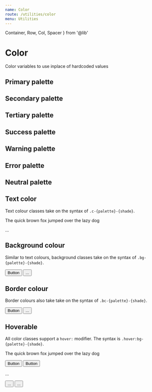 ```yaml
---
name: Color
route: /utilities/color
menu: Utilities
---
```


  Container,
  Row,
  Col,
  Spacer
} from '@lib'



# Color

Color variables to use inplace of hardcoded values


## Primary palette
<ColorTable palette="primary" />
<Spacer my={24}/>


## Secondary palette
<ColorTable palette="secondary" />
<Spacer my={24}/>


## Tertiary palette
<ColorTable palette="tertiary" />
<Spacer my={24}/>


## Success palette
<ColorTable palette="success" />
<Spacer my={24}/>


## Warning palette
<ColorTable palette="warning" />
<Spacer my={24}/>


## Error palette
<ColorTable palette="error" />
<Spacer my={24}/>


## Neutral palette
<ColorTable palette="neutral" />
<Spacer my={24}/>


## Text color
Text colour classes take on the syntax of `.c-{palette}-{shade}`.

<Sandbox>
  <Sandbox.Preview>
    <p className="c-secondary-500 m-0">
      The quick brown fox jumped over the lazy dog
    </p>
  </Sandbox.Preview>
  <Sandbox.Code>
    <p className="c-secondary-500">...</p>
  </Sandbox.Code>
</Sandbox>
<Spacer my={24}/>



## Background colour
Similar to text colours, background classes take on the syntax of `.bg-{palette}-{shade}`.

<Sandbox>
  <Sandbox.Preview>
    <button
      className="button bs-solid bw-1 br-4 lh-solid box-border h-36 fs-body-2 px-16 py-8 bg-primary-500 c-white c-pointer bc-transparent"
    >
      Button
    </button>
  </Sandbox.Preview>
  <Sandbox.Code>
    <button className="bg-primary-500">...</button>
  </Sandbox.Code>
</Sandbox>
<Spacer my={24}/>



## Border colour
Border colours also take take on the syntax of `.bc-{palette}-{shade}`.

<Sandbox>
  <Sandbox.Preview>
    <button
      className="button bs-solid bw-1 br-4 lh-solid box-border h-36 fs-body-2 px-16 py-8 bg-transparent c-primary-500 c-pointer bc-primary-500"
    >
      Button
    </button>
  </Sandbox.Preview>
  <Sandbox.Code>
    <button className="bc-primary-500">...</button>
  </Sandbox.Code>
</Sandbox>
<Spacer my={24}/>



## Hoverable
All color classes support a `hover:` modifier. The syntax is `.hover:bg-{palette}-{shade}`.

<Sandbox>
  <Sandbox.Preview>
    <p className="c-secondary-500 hover:c-primary-500 m-0 c-pointer">
      The quick brown fox jumped over the lazy dog
    </p>
  </Sandbox.Preview>
  <Spacer my={8} />
  <Sandbox.Preview>
    <button
      className="button bc-transparent br-4 lh-solid box-border h-36 fs-body-2 px-16 py-8 bg-transparent c-white bg-primary-500 hover:bg-primary-600 c-pointer"
    >
      Button
    </button>
  </Sandbox.Preview>
  <Spacer my={8} />
  <Sandbox.Preview>
      <button
        className="button bs-solid bw-1 br-4 lh-solid box-border h-36 fs-body-2 px-16 py-8 bg-transparent c-primary-500 hover:c-primary-800 c-pointer bc-primary-500 hover:bc-primary-800"
      >
        Button
      </button>
  </Sandbox.Preview>
  <Sandbox.Code>
    <p className="c-secondary-500 hover:c-primary-500">...</p>
    <button className="bg-primary-500 hover:bg-primary-600">...</button>
    <button className="bc-primary-500 hover:bc-primary-800">...</button>
  </Sandbox.Code>
</Sandbox>
<Spacer my={24}/>
